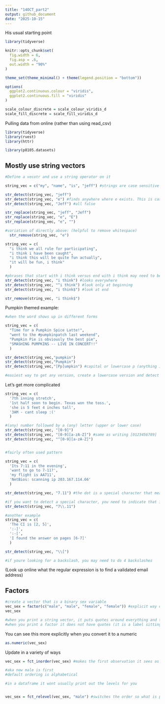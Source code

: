 ```yaml
---
title: "14OCT_part2"
output: github_document
date: "2025-10-15"
---
```


His usual starting point
```r
library(tidyverse)

knitr::opts_chunk$set(
  fig.width = 6,
  fig.asp = .6,
  out.width = "90%"
)

theme_set(theme_minimal() + theme(legend.position = "bottom"))

options(
  ggplot2.continuous.colour = "viridis",
  ggplot2.continuous.fill = "viridis"
)

scale_colour_discrete = scale_colour_viridis_d
scale_fill_discrete = scale_fill_viridis_d

```


Pulling data from online (rather than using read_csv)

```r
library(tidyverse)
library(rvest)
library(httr)

library(p8105.datasets)

```

## Mostly use string vectors
```r
#Define a vecotr and use a string operator on it

string_vec = c("my", "name", "is", "jeff") #strings are case sensitive

str_detect(string_vec, "jeff")
str_detect(string_vec, "e") #finds anywhere where e exists. This is case sensitive.
str_detect(string_vec, "Jeff") #all false

str_replace(string_vec, "jeff", "Jeff")
str_replace(string_vec, "e", "E")
str_replace(string_vec, "e", "")

#variation of directly above: (helpful to remove whitespace)
  str_remove(string_vec, "e")
```

```r
string_vec = c(
  "i think we all rule for participating",
  "i think i have been caught",
  "i think this will be quite fun actually",
  "it will be fun, i think"
  )

#phrases that start with i think versus end with i think may need to be treated differently
str_detect(string_vec, "i think") #looks everywhere
str_detect(string_vec, "^i think") #look only at beginning
str_detect(string_vec, "i think$") #look at end

str_remove(string_vec, "i think$")
```

Pumpkin themed example:
```r
#when the word shows up in different forms 

string_vec = c(
  "Time for a Pumpkin Spice Latte!",
  "went to the #pumpkinpatch last weekend",
  "Pumpkin Pie is obviously the best pie",
  "SMASHING PUMPKINS -- LIVE IN CONCERT!!"
  )

str_detect(string_vec,"pumpkin")
str_detect(string_vec,"Pumpkin")
str_detect(string_vec,"[Pp]umpkin") #capital or lowercase p (anything in brackets counts) then everything outside needs to match exactly

#easiest way to get any version, create a lowercase version and detect on that (this way you keep the original if necessary) or force the original to all lowercase (if you dont need to keep the original)
```

Let's get more complicated

```r
string_vec = c(
  '7th inning stretch',
  '1st half soon to begin. Texas won the toss.',
  'she is 5 feet 4 inches tall',
  '3AM - cant sleep :('
  )

#(any) number followed by a (any) letter (upper or lower case)
str_detect(string_vec, "[0-9]")
str_detect(string_vec, "[0-9][a-zA-Z]") #same as writing [0123456789]
str_detect(string_vec, "^[0-9][a-zA-Z]") 


#fairly often used pattern 
```



```r
string_vec = c(
  'Its 7:11 in the evening',
  'want to go to 7-11?',
  'my flight is AA711',
  'NetBios: scanning ip 203.167.114.66'
  )

str_detect(string_vec, "7.11") #the dot is a special character that means anything matches a dot. (letter, number, space, special character, anything)

#if you want to detect a special character, you need to indicate that it is a special character, put \\
str_detect(string_vec, "7\\.11")

#another example
string_vec = c(
  'The CI is [2, 5]',
  ':-]',
  ':-[',
  'I found the answer on pages [6-7]'
  )

str_detect(string_vec, "\\[")

#if youre looking for a backslash, you may need to do 4 backslashes 
```

(Look up online what the regular expression is to find a validated email address)


## Factors

```r
#create a vector that is a binary sex variable
vec_sex = factor(c("male", "male", "female", "female")) #explicit way of making it a factor
vec_sex

#when you print a string vector, it puts quotes around everything and tells you nothing else
#when you print a factor it does not have quotes (it is a label sitting on top of something) and it tells you the levels 

```

You can see this more explicitly when you convert it to a numeric 
```r
as.numeric(vec_sex)
```

Update in a variety of ways
```r
vec_sex = fct_inorder(vec_sex) #makes the first observation it sees as the first level

#aka now male is first
#default ordering is alphabetical

#in a dataframe it wont usually print out the levels for you 


vec_sex = fct_relevel(vec_sex, "male") #switches the order so what is put here becomes first level

```















